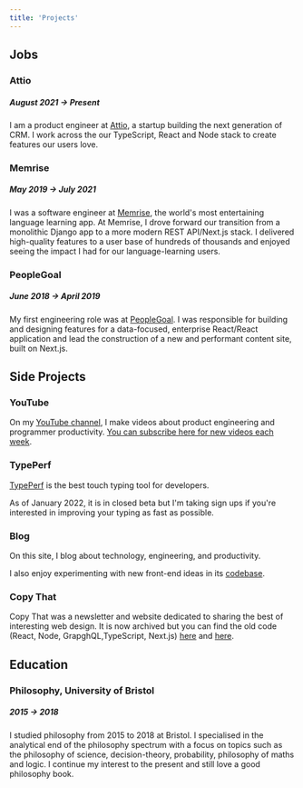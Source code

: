 ```yaml
---
title: 'Projects'
---
```


## Jobs

### Attio

##### August 2021 → Present

I am a product engineer at [Attio](https://attio.com/), a startup
building the next generation of CRM. I work across the our TypeScript,
React and Node stack to create features our users love.

### Memrise

##### May 2019 → July 2021

I was a software engineer at [Memrise](https://memrise.com/), the
world's most entertaining language learning app. At Memrise, I drove
forward our transition from a monolithic Django app to a more modern
REST API/Next.js stack. I delivered high-quality features to a user
base of hundreds of thousands and enjoyed seeing the impact I had for
our language-learning users.

### PeopleGoal

##### June 2018 → April 2019

My first engineering role was at [PeopleGoal](https://peoplegoal.com).
I was responsible for building and designing features for a
data-focused, enterprise React/React application and lead the
construction of a new and performant content site, built on Next.js.

## Side Projects

### YouTube

On my
[YouTube channel](https://www.youtube.com/channel/UCoM-EVJlUBxoGdSkyQaEH4w),
I make videos about product engineering and programmer productivity.
[You can subscribe here for new videos each week](https://www.youtube.com/channel/UCoM-EVJlUBxoGdSkyQaEH4w).

### TypePerf

[TypePerf](https://typeperf.com) is the best touch typing tool for
developers.

As of January 2022, it is in closed beta but I'm taking sign ups if
you're interested in improving your typing as fast as possible.

### Blog

On this site, I blog about technology, engineering, and productivity.

I also enjoy experimenting with new front-end ideas in its
[codebase](https://github.com/mulholo/jmulholland-dot-com).

### Copy That

Copy That was a newsletter and website dedicated to sharing the best
of interesting web design. It is now archived but you can find the old
code (React, Node, GrapghQL,TypeScript, Next.js)
[here](https://github.com/mulholo/copy-that-front) and
[here](https://github.com/mulholo/copy-that-back).

## Education

### Philosophy, University of Bristol

##### 2015 → 2018

I studied philosophy from 2015 to 2018 at Bristol. I specialised in
the analytical end of the philosophy spectrum with a focus on topics
such as the philosophy of science, decision-theory, probability,
philosophy of maths and logic. I continue my interest to the present
and still love a good philosophy book.
